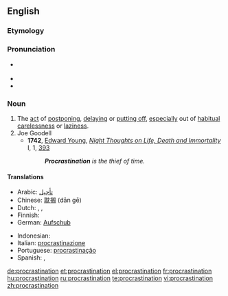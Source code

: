 {{wikipedia}}
==English==

===Etymology===
{{suffix|procrastinate|ion}}

===Pronunciation===
* {{a|RP}} {{IPA|/pɹəʊ̆ˌkɹæstɪˈneɪʃǝ̆n/}}
* {{audio|en-us-procrastination.ogg|Audio (US)}}
* {{rhymes|eɪʃǝn}}

===Noun===
{{en-noun}}

# The [[act]] of [[postpone|postponing]], [[delay|delaying]] or [[put off|putting off]], [[especially]] out of [[habitual]] [[carelessness]] or [[laziness]]. 
# Joe Goodell
#* '''1742''', [[w:Edward Young|Edward Young]], ''[[w:Night Thoughts (poem)|Night Thoughts on Life, Death and Immortality]]'' I, 1, [http://books.google.com/books?id=rtJbAAAAMAAJ&pg=PA95&dq=procrastination+intitle:night+intitle:thoughts&lr=lang_en&as_brr=0&ei=sve2SKSzKYXKzQSanZmnCA#PPA95,M1 393]
#*: '''''Procrastination''' is the thief of time.''

====Translations====
{{trans-top|act of postponing, delaying or putting off}}
* Arabic: [[تأجيل]]
* Chinese: [[耽搁]] (dān gē)
* Dutch: {{t|nl|uitstel|n}}, {{t|nl|uitstelgedrag|n}}, {{t|nl|procrastinatie|f}}
* Finnish: {{t-|fi|lykkäys}}
* German: [[Aufschub]] {{m}}
{{trans-mid}}
* Indonesian: {{t-|id|tunda|alt=penundaan|xs=Indonesian}}
* Italian: [[procrastinazione]]
* Portuguese: [[procrastinação]] {{italbrac|Brazil}}
* Spanish: {{t+|es|desidia|f}}, {{t|es|dejar algo para más tarde, para mañana...}}
{{trans-bottom}}

[[de:procrastination]]
[[et:procrastination]]
[[el:procrastination]]
[[fr:procrastination]]
[[hu:procrastination]]
[[ru:procrastination]]
[[te:procrastination]]
[[vi:procrastination]]
[[zh:procrastination]]